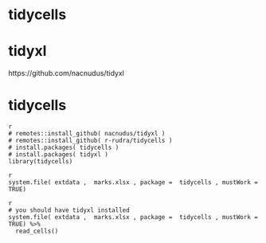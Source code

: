 
# tidycells 



# tidyxl

https://github.com/nacnudus/tidyxl




# tidycells

```
{r eval=FALSE, include=FALSE, echo=TRUE}
# remotes::install_github( nacnudus/tidyxl )
# remotes::install_github( r-rudra/tidycells )
# install.packages( tidycells )
# install.packages( tidyxl )
library(tidycells)
```


```
{r eval=FALSE, include=FALSE, echo=TRUE}
system.file( extdata ,  marks.xlsx , package =  tidycells , mustWork = TRUE)
```


```
{r eval=FALSE, include=FALSE, echo=TRUE}
# you should have tidyxl installed
system.file( extdata ,  marks.xlsx , package =  tidycells , mustWork = TRUE) %>% 
  read_cells()
```



